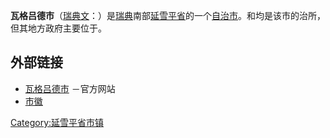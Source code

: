 {{Infobox Kommun|
fullname=Vaggeryds kommun|
coatofarms=[[File:Vaggeryd_vapen.svg|100px]]|
county=[[延雪平省|延雪平省]]|
province=[[斯莫兰|斯莫兰]]|
capital={{link-en|希灵阿吕德|Skillingaryd}}和{{link-en|瓦格吕德|Vaggeryd}}|
map=[[File:Vaggeryd_Municipality_in_Jönköping_County.png|200px]]|
arearank=第134名|
area=862.52|
arealand=828.96|
populationrank=第174名|
population=12,816|
densityrank=第200名|
populationdensity=15.5|
website=http://www.vaggeryd.se/|
footnotes=面积与人口统计数据来自[[瑞典统计局|瑞典统计局]]，截至2006年12月31日}}

'''瓦格吕德市'''（[[瑞典文|瑞典文]]：{{lang|sv|''Vaggeryds kommun''}}）是[[瑞典|瑞典]]南部[[延雪平省|延雪平省]]的一个[[瑞典自治市|自治市]]。{{link-en|希灵阿吕德|Skillingaryd}}和{{link-en|瓦格吕德|Vaggeryd}}均是该市的治所，但其地方政府主要位于{{link-en|希灵阿吕德|Skillingaryd}}。

== 外部链接 ==
* [http://www.vaggeryd.se/ 瓦格吕德市] {{Wayback|url=http://www.vaggeryd.se/ |date=20210423234237 }}－官方网站
* [http://www.ngw.nl/int/zwe/v/vaggeryd.htm 市徽] {{Wayback|url=http://www.ngw.nl/int/zwe/v/vaggeryd.htm |date=20160304051205 }}

{{Jönköping County}}
{{Localities in Vaggeryd Municipality}}

{{coord|57|30|N|14|07|E|region:SE_type:adm2nd|display=title}}

[[Category:延雪平省市镇|Category:延雪平省市镇]]
